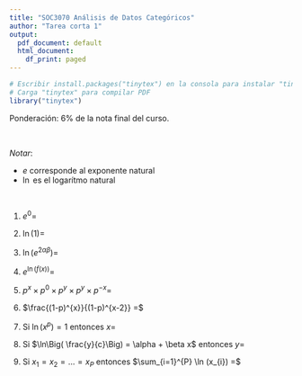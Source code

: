```yaml
---
title: "SOC3070 Análisis de Datos Categóricos"
author: "Tarea corta 1"
output:
  pdf_document: default
  html_document:
    df_print: paged
---
```


```r
# Escribir install.packages("tinytex") en la consola para instalar "tinytex"
# Carga "tinytex" para compilar PDF
library("tinytex")
```

Ponderación: 6% de la nota final del curso.

<br>

*Notar*:

-   $e$ corresponde al exponente natural
-   $\ln$ es el logarítmo natural

<br>

1)  $e^{0} =$

2)  $\ln(1) =$

3)  $\ln(e^{2\alpha \beta}) =$

4)  $e^{\ln(f(x))} =$

5)  $p^{x} \times p^{0} \times p^{y} \times p^{y} \times p^{-x} =$

6)  $\frac{(1-p)^{x}}{(1-p)^{x-2}} =$

7)  Si $\ln\Big(x^{p}\Big) = 1$ entonces $x=$

8)  Si $\ln\Big( \frac{y}{c}\Big) = \alpha + \beta x$ entonces $y=$

9)  Si  $x_{1}=x_{2}=\dots = x_{P}$ entonces $\sum_{i=1}^{P} \ln (x_{i}) =$


